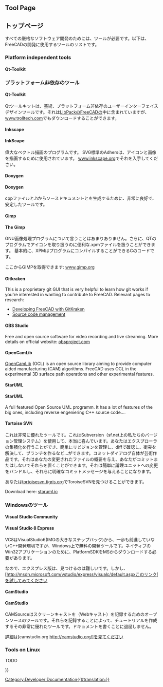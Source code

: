 <languages/>

{{Docnav
|[[Third_Party_Libraries|Third Party Libraries]]
|[[Tracker|Tracker]]
}}

{{TOCright}}

== Tool Page ==

<div class="mw-translate-fuzzy">
== トップページ ==
すべての厳格なソフトウェア開発のためには、ツールが必要です。以下は、FreeCADの開発に使用するツールのリストです。
</div>

=== Platform independent tools ===

==== Qt-Toolkit ====

<div class="mw-translate-fuzzy">
=== プラットフォーム非依存のツール ===
 
==== Qt-Toolkit ====
Qtツールキットは、芸術、プラットフォーム非依存のユーザーインターフェイスデザインツールです。それは[[Third Party Libraries|LibPack]]のFreeCADの中に含まれていますが、[http://www.trolltech.com www.trolltech.com]でもダウンロードすることができます。
</div>

==== Inkscape ====

<div class="mw-translate-fuzzy">
==== InkScape ====
偉大なベクトル描画のプログラムです。 SVG標準のAdhersは、アイコンと画像を描画するために使用されています。 [http://www.inkscape.org www.inkscape.org]でそれを入手してください。
</div>

==== Doxygen ====

<div class="mw-translate-fuzzy">
==== Doxygen ====
cppファイルと.hからソースドキュメントとを生成するために、非常に良好で、安定したツールです。
</div>

==== Gimp ====

<div class="mw-translate-fuzzy">
==== The Gimp ====
GNU画像処理プログラムについて言うことはあまりありません。さらに、QTのプログラムでアイコンを取り扱うのに便利な.xpmファイルを扱うことができます。 基本的に、XPMはプログラムにコンパイルすることができるCのコードです。
</div>

ここからGIMPを取得できます: [http://www.gimp.org/ www.gimp.org]

==== Gitkraken ====

This is a proprietary git GUI that is very helpful to learn how git works if you're interested in wanting to contribute to FreeCAD. Relevant pages to research:
* [[Developing_FreeCAD_with_GitKraken|Developing FreeCAD with GitKraken]]
* [[Source_code_management|Source code management]]

==== OBS Studio ====

Free and open source software for video recording and live streaming. More details on official website: [https://obsproject.com/ obsproject.com]

==== OpenCamLib ====

[[OpenCamLib|OpenCamLib]] (OCL) is an open source library aiming to provide computer aided manufacturing (CAM) algorithms. FreeCAD uses OCL in the experimental 3D surface path operations and other experimental features. 

==== StarUML ====

<div class="mw-translate-fuzzy">
==== StarUML ====
A full featured Open Source UML programm. It has a lot of features of the big ones, including reverse engeniering C++ source code....

==== Tortoise SVN ====
これは非常に優れたツールです。これはSubversion（sf.net上の私たちのバージョン管理システム）を使用して、本当に喜んでいます。あなたはエクスプローラの集積化を行うことができ、簡単にリビジョンを管理し、diffで確認し、衝突を解決して、ブランチを作るなど…ができます。コミットダイアログ自体が芸術作品です。それはあなたの変更されたファイルの概要を与え、あなたがコミットまたはしないでそれらを置くことができます。それは簡単に論理ユニットへの変更をバンドルし、それらに明確なコミットメッセージを与えることになります。

あなたは[http://tortoisesvn.tigris.org/ tortoisesvn.tigris.org]でToroiseSVNを見つけることができます。
</div>

Download here: [http://staruml.io staruml.io]

=== Windowsのツール ===

==== Visual Studio Community ====

<div class="mw-translate-fuzzy">
==== Visual Studio 8 Express ====
VC8はVisualStudio6(IMOの大きなステップバック)から、一歩も前進していないC++開発環境ですが、Windows上で無料の開発ツールです。ネイティブのWin32アプリケーションのために、PlatformSDKをMSからダウンロードする必要があります。
</div>

<div class="mw-translate-fuzzy">
なので、エクスプレス版は、見つけるのは難しいです。しかし、[http://msdn.microsoft.com/vstudio/express/visualc/default.aspxこのリンク]を試してみてください
</div>

==== CamStudio ====

<div class="mw-translate-fuzzy">
==== CamStudio ====
CAMSourceはスクリーンキャストを（Webキャスト）を記録するためのオープンソースのツールです。それらを記録することによって、チュートリアルを作成するその非常に優れたツールです。ドキュメントを書くことに退屈しません。
</div>

詳細は[camstudio.org http://camstudio.org/]を見てください

=== Tools on Linux ===

TODO


<div class="mw-translate-fuzzy">
{{docnav|Third Party Libraries|Start up and Configuration}}
</div>

{{Userdocnavi{{#translation:}}}}
[[Category:Developer Documentation{{#translation:}}]]
{{clear}}